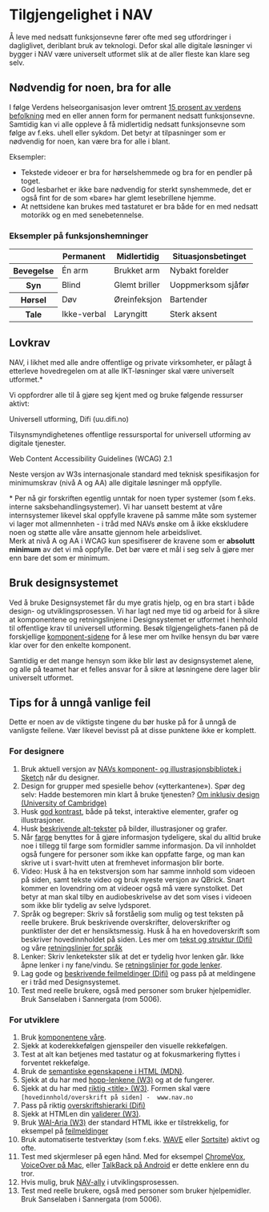 


# Tilgjengelighet i NAV

<Ingress>
	Å leve med nedsatt funksjonsevne fører ofte med seg utfordringer i dagliglivet, deriblant bruk av teknologi. Defor skal alle digitale løsninger vi bygger i NAV være universelt utformet slik at de aller fleste kan klare seg selv.
</Ingress>

## Nødvendig for noen, bra for alle

I følge Verdens helseorganisasjon lever omtrent [15 prosent av verdens befolkning](https://www.who.int/disabilities/world_report/2011/report/en/) med en eller annen form for permanent nedsatt funksjonsevne. Samtidig kan vi alle oppleve å få midlertidig nedsatt funksjonsevne som følge av f.eks. uhell eller sykdom. Det betyr at tilpasninger som er nødvendig for noen, kan være bra for alle i blant.

<Panel className="panel--grey">
    <Undertittel>Eksempler:</Undertittel>
    <ul>
        <li>Tekstede videoer er bra for hørselshemmede og bra for en pendler på toget.</li>
        <li>God lesbarhet er ikke bare nødvendig for sterkt synshemmede, det er også fint for de som «bare» har glemt lesebrillene hjemme.</li>
        <li>At nettsidene kan brukes med tastaturet er bra både for en med nedsatt motorikk og en med senebetennelse.</li>
    </ul>
</Panel>

### Eksempler på funksjonshemninger

<OverflowDetector>
	<table className="tabell">
		<thead>
			<tr>
				<th></th>
				<th>Permanent</th>
				<th>Midlertidig</th>
				<th>Situasjonsbetinget</th>
			</tr>
		</thead>
		<tbody>
			<tr>
				<th>Bevegelse</th>
				<td>Én arm</td>
				<td>Brukket arm</td>
				<td>Nybakt forelder</td>
			</tr>
			<tr>
				<th>Syn</th>
				<td>Blind</td>
				<td>Glemt briller</td>
				<td>Uoppmerksom sjåfør</td>
			</tr>
			<tr>
				<th>Hørsel</th>
				<td>Døv</td>
				<td>Øreinfeksjon</td>
				<td>Bartender</td>
			</tr>
			<tr>
				<th>Tale</th>
				<td>Ikke-verbal</td>
				<td>Laryngitt</td>
				<td>Sterk aksent</td>
			</tr>
		</tbody>
	</table>
</OverflowDetector>

## Lovkrav

NAV, i likhet med alle andre offentlige og private virksomheter, er pålagt å etterleve hovedregelen om at alle IKT-løsninger skal være universelt utformet.*

Vi oppfordrer alle til å gjøre seg kjent med og bruke følgende ressurser aktivt:

<LenkepanelBase className="resource-link" href="https://uu.difi.no" border>
	<div>
	    <Undertittel className="lenkepanel__heading">
	    	Universell utforming, Difi (uu.difi.no)
	    </Undertittel>
	    <p>Tilsynsmyndighetenes offentlige ressursportal for universell utforming av digitale tjenester.</p>
	</div>
</LenkepanelBase>

<LenkepanelBase className="resource-link" href="https://www.w3.org/TR/WCAG21/" border>
	<div>
	    <Undertittel className="lenkepanel__heading">
	    	Web Content Accessibility Guidelines (WCAG) 2.1
	    </Undertittel>
	    <p>Neste versjon av W3s internasjonale standard med teknisk spesifikasjon for minimumskrav (nivå A og AA) alle digitale løsninger må oppfylle.</p>
	</div>
</LenkepanelBase>

<Alertstripe type="info">
	* Per nå gir <Lenke href="https://lovdata.no/dokument/SF/forskrift/2013-06-21-732">forskriften</Lenke> egentlig unntak for noen typer systemer (som f.eks. interne saksbehandlingsystemer). Vi har uansett bestemt at våre internsystemer likevel skal oppfylle kravene på samme måte som systemer vi lager mot allmennheten - i tråd med NAVs ønske om å ikke ekskludere noen og støtte alle våre ansatte gjennom hele arbeidslivet.
</Alertstripe>
<br/>
<Alertstripe type="advarsel">
	Merk at nivå A og AA i WCAG kun spesifiserer de kravene som er <strong>absolutt minimum</strong> av det vi må oppfylle. Det bør være et mål i seg selv å gjøre mer enn bare det som er minimum.
</Alertstripe>

## Bruk designsystemet

Ved å bruke Designsystemet får du mye gratis hjelp, og en bra start i både design- og utviklingsprosessen. Vi har lagt ned mye tid og arbeid for å sikre at komponentene og retningslinjene i Designsystemet er utformet i henhold til offentlige krav til universell utforming. Besøk tilgjengelighets-fanen på de forskjellige [komponent-sidene](/components) for å lese mer om hvilke hensyn du bør være klar over for den enkelte komponent.

Samtidig er det mange hensyn som ikke blir løst av designsystemet alene, og alle på teamet har et felles ansvar for å sikre at løsningene dere lager blir universelt utformet.

## Tips for å unngå vanlige feil

Dette er noen av de viktigste tingene du bør huske på for å unngå de vanligste feilene. Vær likevel bevisst på at disse punktene ikke er komplett.

### For designere

1.  Bruk aktuell versjon av [NAVs komponent- og illustrasjonsbibliotek i Sketch](/resources/new-project#for-designere) når du designer.
2.  Design for grupper med spesielle behov («ytterkantene»). Spør deg selv: Hadde bestemoren min klart å bruke tjenesten? [Om inklusiv design (University of Cambridge)](http://www.inclusivedesigntoolkit.com/whatis/whatis.html)
3.  Husk [god kontrast](/resources/colors/accessibility#krav-til-kontrast), både på tekst, interaktive elementer, grafer og illustrasjoner.
4.  Husk [beskrivende alt-tekster](/accessibility/alt-text) på bilder, illustrasjoner og grafer.
5.  Når [farge](/resources/colors/accessibility) benyttes for å gjøre informasjon tydeligere, skal du alltid bruke noe i tillegg til farge som formidler samme informasjon. Da vil innholdet også fungere for personer som ikke kan oppfatte farge, og man kan skrive ut i svart-hvitt uten at fremhevet informasjon blir borte.
6.  Video: Husk å ha en tekstversjon som har samme innhold som videoen på siden, samt tekste video og bruk nyeste versjon av QBrick. Snart kommer en lovendring om at videoer også må være synstolket. Det betyr at man skal tilby en audiobeskrivelse av det som vises i videoen som ikke blir tydelig av selve lydsporet.
7.  Språk og begreper: Skriv så forståelig som mulig og test teksten på reelle brukere. Bruk beskrivende overskrifter, deloverskrifter og punktlister der det er hensiktsmessig. Husk å ha en hovedoverskrift som beskriver hovedinnholdet på siden. Les mer om [tekst og struktur (Difi)]([https://uu.difi.no/krav-og-regelverk/losningsforslag-web/tekst-og-struktur) og våre [retningslinjer for språk](https://design.nav.no/resources/language)
8.  Lenker: Skriv lenketekster slik at det er tydelig hvor lenken går. Ikke åpne lenker i ny fane/vindu. Se [retningslinjer for gode lenker](https://design.nav.no/components/lenke/accessibility).
9.  Lag gode og [beskrivende feilmeldinger (Difi)](https://uu.difi.no/krav-og-regelverk/losningsforslag-web/feilhandtering)  og pass på at meldingene er i tråd med Designsystemet.
10.  Test med reelle brukere, også med personer som bruker hjelpemidler. Bruk Sanselaben i Sannergata (rom 5006).

### For utviklere

1.  Bruk [komponentene våre](/components).
2.  Sjekk at koderekkefølgen gjenspeiler den visuelle rekkefølgen.
3.  Test at alt kan betjenes med tastatur og at fokusmarkering flyttes i forventet rekkefølge.
4.  Bruk de [semantiske egenskapene i HTML (MDN)](https://developer.mozilla.org/en-US/docs/Glossary/Semantics).
5.  Sjekk at du har med [hopp-lenkene (W3)](https://www.w3.org/TR/WCAG21/#bypass-blocks) og at de fungerer.
6.  Sjekk at du har med [riktig &lt;title&gt; (W3)](https://www.w3.org/TR/WCAG21/#page-titled). Formen skal være `[hovedinnhold/overskrift på siden] -  www.nav.no`
7.  Pass på riktig [overskriftshierarki (Difi)](https://uu.difi.no/krav-og-regelverk/losningsforslag-web/tekst-og-struktur)
8.  Sjekk at HTMLen din [validerer (W3)](https://validator.w3.org).
9.  Bruk [WAI-Aria (W3)](https://www.w3.org/WAI/standards-guidelines/aria) der standard HTML ikke er tilstrekkelig, for eksempel på [feilmeldinger](https://www.w3.org/TR/WCAG21/#status-messages)
10.  Bruk automatiserte testverktøy (som f.eks. [WAVE](https://wave.webaim.org) eller [Sortsite](https://www.powermapper.com/products/sortsite/)) aktivt og ofte.
11.  Test med skjermleser på egen hånd. Med for eksempel [ChromeVox](https://www.chromevox.com), [VoiceOver på Mac](https://webaim.org/articles/voiceover/), eller [TalkBack på Android](https://support.google.com/accessibility/android/answer/6283677?hl=en) er dette enklere enn du tror.
12.  Hvis mulig, bruk [NAV-ally](https://www.npmjs.com/package/nav-ally) i utviklingsprosessen.
13.  Test med reelle brukere, også med personer som bruker hjelpemidler. Bruk Sanselaben i Sannergata (rom 5006).